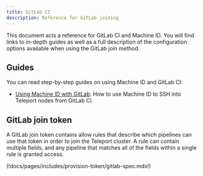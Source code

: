 ```yaml
---
title: GitLab CI
description: Reference for GitLab joining
---
```


This document acts a reference for GitLab CI and Machine ID. You will find
links to in-depth guides as well as a full description of the configuration
options available when using the GitLab join method.

## Guides

You can read step-by-step guides on using Machine ID and GitLab CI:

- [Using Machine ID with GitLab](../../machine-workload-identity/machine-id/deployment/gitlab.mdx): How to
  use Machine ID to SSH into Teleport nodes from GitLab CI.

## GitLab join token

A GitLab join token contains allow rules that describe which pipelines can
use that token in order to join the Teleport cluster. A rule can contain
multiple fields, and any pipeline that matches all of the fields within a
single rule is granted access.

(!docs/pages/includes/provision-token/gitlab-spec.mdx!)
